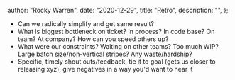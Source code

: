 
  author: "Rocky Warren",
  date: "2020-12-29",
  title: "Retro",
  description: "",
};


- Can we radically simplify and get same result?
- What is biggest bottleneck on ticket? In process? In code base? On team? At company? How can you speed others up?
- What were our constraints? Waiting on other teams? Too much WIP? Large batch size/non-vertical stripes? Any waste/hardship?
- Specific, timely shout outs/feedback, tie it to goal (gets us closer to releasing xyz), give negatives in a way you'd want to hear it
